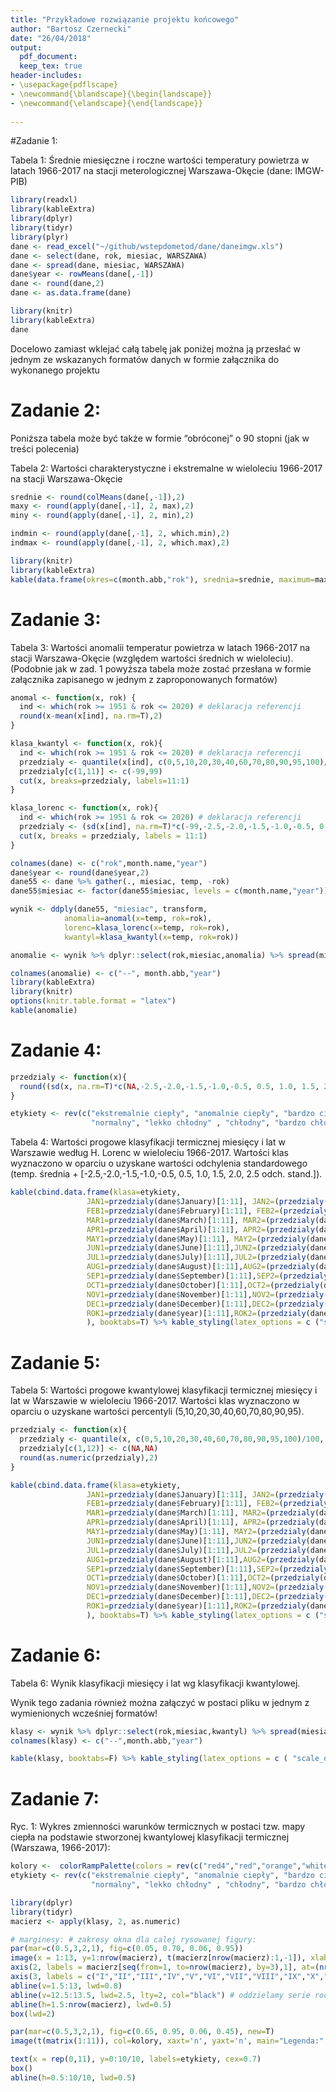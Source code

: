 ```yaml
---
title: "Przykładowe rozwiązanie projektu końcowego"
author: "Bartosz Czernecki"
date: "26/04/2018"
output:
  pdf_document: 
  keep_tex: true
header-includes:
- \usepackage{pdflscape}
- \newcommand{\blandscape}{\begin{landscape}}
- \newcommand{\elandscape}{\end{landscape}}
  
---
```


#Zadanie 1:

Tabela 1: Średnie miesięczne i roczne wartości temperatury powietrza w latach 1966-2017 na stacji meterologicznej Warszawa-Okęcie (dane: IMGW-PIB)

```r
library(readxl)
library(kableExtra)
library(dplyr)
library(tidyr)
library(plyr)
dane <- read_excel("~/github/wstepdometod/dane/daneimgw.xls")
dane <- select(dane, rok, miesiac, WARSZAWA)
dane <- spread(dane, miesiac, WARSZAWA)
dane$year <- rowMeans(dane[,-1])
dane <- round(dane,2)
dane <- as.data.frame(dane)
```

```r
library(knitr)
library(kableExtra)
dane
```


Docelowo zamiast wklejać całą tabelę jak poniżej można ją przesłać w jednym ze wskazanych formatów danych w formie załącznika do wykonanego projektu


# Zadanie 2:

Poniższa tabela może być także w formie "obróconej" o 90 stopni (jak w treści polecenia)


Tabela 2: Wartości charakterystyczne i ekstremalne w wieloleciu 1966-2017 na stacji Warszawa-Okęcie
```r

srednie <- round(colMeans(dane[,-1]),2)
maxy <- round(apply(dane[,-1], 2, max),2)
miny <- round(apply(dane[,-1], 2, min),2)

indmin <- round(apply(dane[,-1], 2, which.min),2)
indmax <- round(apply(dane[,-1], 2, which.max),2)
```

```r
library(knitr)
library(kableExtra)
kable(data.frame(okres=c(month.abb,"rok"), srednia=srednie, maximum=maxy, rok_wyst_max=dane$rok[indmax], minimun=miny, rok_wyst_min=dane$rok[indmin], row.names = NULL), format='latex', booktabs=F) 
```



# Zadanie 3:

Tabela 3: Wartości anomalii temperatur powietrza w latach 1966-2017 na stacji Warszawa-Okęcie (względem wartości średnich w wieloleciu).
(Podobnie jak w zad. 1 powyższa tabela może zostać przesłana w formie załącznika zapisanego w jednym z zaproponowanych formatów)
```r
anomal <- function(x, rok) {
  ind <- which(rok >= 1951 & rok <= 2020) # deklaracja referencji
  round(x-mean(x[ind], na.rm=T),2)
}

klasa_kwantyl <- function(x, rok){
  ind <- which(rok >= 1951 & rok <= 2020) # deklaracja referencji
  przedzialy <- quantile(x[ind], c(0,5,10,20,30,40,60,70,80,90,95,100)/100)
  przedzialy[c(1,11)] <- c(-99,99)
  cut(x, breaks=przedzialy, labels=11:1)
} 

klasa_lorenc <- function(x, rok){
  ind <- which(rok >= 1951 & rok <= 2020) # deklaracja referencji
  przedzialy <- (sd(x[ind], na.rm=T)*c(-99,-2.5,-2.0,-1.5,-1.0,-0.5, 0.5, 1.0, 1.5, 2.0, 2.5,99))+mean(x[ind], na.rm=T)
  cut(x, breaks = przedzialy, labels = 11:1)
}

colnames(dane) <- c("rok",month.name,"year")
dane$year <- round(dane$year,2)
dane55 <- dane %>% gather(., miesiac, temp, -rok) 
dane55$miesiac <- factor(dane55$miesiac, levels = c(month.name,"year"))

wynik <- ddply(dane55, "miesiac", transform, 
            anomalia=anomal(x=temp, rok=rok),  
            lorenc=klasa_lorenc(x=temp, rok=rok),
            kwantyl=klasa_kwantyl(x=temp, rok=rok))

anomalie <- wynik %>% dplyr::select(rok,miesiac,anomalia) %>% spread(miesiac, anomalia)
```


```r
colnames(anomalie) <- c("--", month.abb,"year")
library(kableExtra)
library(knitr)
options(knitr.table.format = "latex")
kable(anomalie)
```








\newpage
\blandscape

# Zadanie 4:

```r
przedzialy <- function(x){
  round((sd(x, na.rm=T)*c(NA,-2.5,-2.0,-1.5,-1.0,-0.5, 0.5, 1.0, 1.5, 2.0, 2.5,NA))+mean(x, na.rm=T),2)
}

etykiety <- rev(c("ekstremalnie ciepły", "anomalnie ciepły", "bardzo ciepły", "ciepły", "lekko ciepły",
                  "normalny", "lekko chłodny" , "chłodny", "bardzo chłodny", "anomalnie chłodny", "ekstremalnie chłodny"))
```

Tabela 4: Wartości progowe klasyfikacji termicznej miesięcy i lat w Warszawie według H. Lorenc w wieloleciu 1966-2017. Wartości klas wyznaczono w oparciu o uzyskane wartości odchylenia standardowego (temp. średnia + [-2.5,-2.0,-1.5,-1.0,-0.5, 0.5, 1.0, 1.5, 2.0, 2.5 odch. stand.]).
```r
kable(cbind.data.frame(klasa=etykiety,
                 JAN1=przedzialy(dane$January)[1:11], JAN2=(przedzialy(dane$January))[c(2:11,1)]-0.01,
                 FEB1=przedzialy(dane$February)[1:11], FEB2=(przedzialy(dane$February))[c(2:11,1)]-0.01,
                 MAR1=przedzialy(dane$March)[1:11], MAR2=(przedzialy(dane$March))[c(2:11,1)]-0.01,
                 APR1=przedzialy(dane$April)[1:11], APR2=(przedzialy(dane$April))[c(2:11,1)]-0.01,
                 MAY1=przedzialy(dane$May)[1:11], MAY2=(przedzialy(dane$May))[c(2:11,1)]-0.01,
                 JUN1=przedzialy(dane$June)[1:11],JUN2=(przedzialy(dane$June))[c(2:11,1)]-0.01,
                 JUL1=przedzialy(dane$July)[1:11],JUL2=(przedzialy(dane$July))[c(2:11,1)]-0.01,
                 AUG1=przedzialy(dane$August)[1:11],AUG2=(przedzialy(dane$August))[c(2:11,1)]-0.01,
                 SEP1=przedzialy(dane$September)[1:11],SEP2=(przedzialy(dane$September))[c(2:11,1)]-0.01,
                 OCT1=przedzialy(dane$October)[1:11],OCT2=(przedzialy(dane$October))[c(2:11,1)]-0.01,
                 NOV1=przedzialy(dane$November)[1:11],NOV2=(przedzialy(dane$November))[c(2:11,1)]-0.01,
                 DEC1=przedzialy(dane$December)[1:11],DEC2=(przedzialy(dane$December))[c(2:11,1)]-0.01,
                 ROK1=przedzialy(dane$year)[1:11],ROK2=(przedzialy(dane$year))[c(2:11,1)]-0.01
                 ), booktabs=T) %>% kable_styling(latex_options = c ("striped", "scale_down"))
```

# Zadanie 5:

Tabela 5: Wartości progowe kwantylowej klasyfikacji termicznej miesięcy i lat w Warszawie w wieloleciu 1966-2017. Wartości klas wyznaczono w oparciu o uzyskane wartości percentyli (5,10,20,30,40,60,70,80,90,95).

```r
przedzialy <- function(x){
  przedzialy <- quantile(x, c(0,5,10,20,30,40,60,70,80,90,95,100)/100, na.rm = T)
  przedzialy[c(1,12)] <- c(NA,NA)
  round(as.numeric(przedzialy),2)
} 
```


```r
kable(cbind.data.frame(klasa=etykiety,
                 JAN1=przedzialy(dane$January)[1:11], JAN2=(przedzialy(dane$January))[c(2:11,1)]-0.01,
                 FEB1=przedzialy(dane$February)[1:11], FEB2=(przedzialy(dane$February))[c(2:11,1)]-0.01,
                 MAR1=przedzialy(dane$March)[1:11], MAR2=(przedzialy(dane$March))[c(2:11,1)]-0.01,
                 APR1=przedzialy(dane$April)[1:11], APR2=(przedzialy(dane$April))[c(2:11,1)]-0.01,
                 MAY1=przedzialy(dane$May)[1:11], MAY2=(przedzialy(dane$May))[c(2:11,1)]-0.01,
                 JUN1=przedzialy(dane$June)[1:11],JUN2=(przedzialy(dane$June))[c(2:11,1)]-0.01,
                 JUL1=przedzialy(dane$July)[1:11],JUL2=(przedzialy(dane$July))[c(2:11,1)]-0.01,
                 AUG1=przedzialy(dane$August)[1:11],AUG2=(przedzialy(dane$August))[c(2:11,1)]-0.01,
                 SEP1=przedzialy(dane$September)[1:11],SEP2=(przedzialy(dane$September))[c(2:11,1)]-0.01,
                 OCT1=przedzialy(dane$October)[1:11],OCT2=(przedzialy(dane$October))[c(2:11,1)]-0.01,
                 NOV1=przedzialy(dane$November)[1:11],NOV2=(przedzialy(dane$November))[c(2:11,1)]-0.01,
                 DEC1=przedzialy(dane$December)[1:11],DEC2=(przedzialy(dane$December))[c(2:11,1)]-0.01,
                 ROK1=przedzialy(dane$year)[1:11],ROK2=(przedzialy(dane$year))[c(2:11,1)]-0.01
                 ), booktabs=T) %>% kable_styling(latex_options = c ("striped", "scale_down"))
```
\elandscape

# Zadanie 6:

Tabela 6: Wynik klasyfikacji miesięcy i lat wg klasyfikacji kwantylowej.

Wynik tego zadania również można załączyć w postaci pliku w jednym z wymienionych wcześniej formatów!

```r
klasy <- wynik %>% dplyr::select(rok,miesiac,kwantyl) %>% spread(miesiac, kwantyl)
colnames(klasy) <- c("--",month.abb,"year")
```

```r
kable(klasy, booktabs=F) %>% kable_styling(latex_options = c ( "scale_down"), font_size = 5)
```

# Zadanie 7:

Ryc. 1: Wykres zmienności warunków termicznych w postaci tzw. mapy ciepła na podstawie stworzonej kwantylowej klasyfikacji termicznej (Warszawa, 1966-2017):

```r
kolory <-  colorRampPalette(colors = rev(c("red4","red","orange","white","lightblue", "blue","blueviolet")))(11)
etykiety <- rev(c("ekstremalnie ciepły", "anomalnie ciepły", "bardzo ciepły", "ciepły", "lekko ciepły",
                  "normalny", "lekko chłodny" , "chłodny", "bardzo chłodny", "anomalnie chłodny", "ekstremalnie chłodny"))

library(dplyr)
library(tidyr)
macierz <- apply(klasy, 2, as.numeric)
```

```r
# marginesy: # zakresy okna dla calej rysowanej figury:
par(mar=c(0.5,3,2,1), fig=c(0.05, 0.70, 0.06, 0.95))
image(x = 1:13, y=1:nrow(macierz), t(macierz[nrow(macierz):1,-1]), xlab = "", xaxt='n', yaxt='n', col = kolory, ylab='')
axis(2, labels = macierz[seq(from=1, to=nrow(macierz), by=3),1], at=(nrow(macierz):1)[seq(from=1, to=nrow(macierz), by=3)], cex.axis=0.95)
axis(3, labels = c("I","II","III","IV","V","VI","VII","VIII","IX","X","XI","XII","ROK"), at=1:13, tick = F, padj = 1, cex.axis=0.8)
abline(v=1.5:13, lwd=0.8)
abline(v=12.5:13.5, lwd=2.5, lty=2, col="black") # oddzielamy serie roczna
abline(h=1.5:nrow(macierz), lwd=0.5)
box(lwd=2)

par(mar=c(0.5,3,2,1), fig=c(0.65, 0.95, 0.06, 0.45), new=T)
image(t(matrix(1:11)), col=kolory, xaxt='n', yaxt='n', main="Legenda:" , cex.main=1)

text(x = rep(0,11), y=0:10/10, labels=etykiety, cex=0.7)
box()
abline(h=0.5:10/10, lwd=0.5)
```
